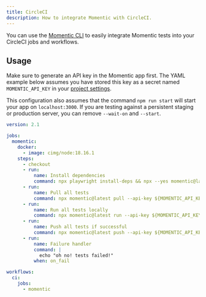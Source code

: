 ```yaml
---
title: CircleCI
description: How to integrate Momentic with CircleCI.
---
```


You can use the [Momentic CLI](/cli) to easily integrate Momentic tests into your CircleCI jobs and workflows.

## Usage

Make sure to generate an API key in the Momentic app first. The YAML example below assumes you have stored this key as a secret named `MOMENTIC_API_KEY` in your [project settings](https://circleci.com/docs/env-vars/).

This configuration also assumes that the command `npm run start` will start your app on `localhost:3000`. If you are testing against a persistent staging or production server, you can remove `--wait-on` and `--start`.

```yaml
version: 2.1

jobs:
  momentic:
    docker:
      - image: cimg/node:18.16.1
    steps:
      - checkout
      - run:
          name: Install dependencies
          command: npx playwright install-deps && npx --yes momentic@latest install-browsers
      - run:
          name: Pull all tests
          command: npx momentic@latest pull --api-key ${MOMENTIC_API_KEY} --all
      - run:
          name: Run all tests locally
          command: npx momentic@latest run --api-key ${MOMENTIC_API_KEY} --wait-on localhost:3000 --local --start 'npm run start' momentic/
      - run:
          name: Push all tests if successful
          command: npx momentic@latest push --api-key ${MOMENTIC_API_KEY} momentic/
      - run:
          name: Failure handler
          command: |
            echo "oh no! tests failed!"
          when: on_fail

workflows:
  ci:
    jobs:
      - momentic
```
